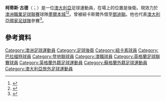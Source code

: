 {{expand|time=2015-05-18T00:57:05+00:00}}
{{noteTA|G1=足球|G2=EPL
|T=zh-hans:柯蒂斯·古德; zh-hk:寇蒂斯·高迪;
|1=zh-hans:柯蒂斯; zh-hk:寇蒂斯;
|2=zh-hans:古德; zh-hk:高迪;
}}
{{Infobox football biography
| name           = 柯蒂斯·古德<br>''Curtis Good''
| image          = Curtis Good 2013 1.jpg
| caption        = 
| fullname       = Curtis Edward Good<ref name="List of Players under Written Contract Registered Between 01/08/2012 and 31/08/2012">{{Cite web
 |title        = List of Players under Written Contract Registered Between 01/08/2012 and 31/08/2012
 |url          = http://www.thefa.com/~/media/Files/TheFAPortal/governance-docs/registrations/august-2012.ashx
 |publisher    = The Football Association
 |format       = PDF
 |accessdate   = 10 October 2012
 |archive-date = 2013-02-06
 |archive-url  = https://www.webcitation.org/6EELYkTkl?url=http://www.thefa.com/~/media/Files/TheFAPortal/governance-docs/registrations/august-2012.ashx
 |dead-url     = no
}}</ref>
| birth_date     = {{Birth date and age|1993|03|23|df=y}}
| birth_place    = [[澳大利亚|澳大利亚]][[墨尔本|墨尔本]]
| height         = {{height|m=1.87}}<ref>{{cite web |url= http://www.premierleague.com/en-gb/players/profile.html/curtis-good-2 |title= Premier League Player Profile Curtis Good |author= <!--Staff writer(s); no by-line.--> |date= 2015 |website= Premier League |publisher= Barclays Premier League |accessdate= 9 January 2015 |archive-date= 2015-03-23 |archive-url= https://web.archive.org/web/20150323165304/http://www.premierleague.com/en-gb/players/profile.html/curtis-good-2 |dead-url= yes }}</ref>
| position       = [[後衛_(足球)|後衛]]
| currentclub    = [[墨爾本城|墨爾本城]]
| clubnumber     = 22
| youthyears1    = 2009
| youthclubs1    = [[維多利亞州體育學院|VIS]]
| youthyears2    = 2009–2010
| youthclubs2    = [[維多利亞州體育學院|AIS]]
| years1         = 2011–2012
| clubs1         = [[墨爾本城足球俱樂部|墨爾本雄心]]
| caps1          = 25
| goals1         = 1
| years2         = 2012–2018
| clubs2         = [[纽卡斯尔联足球俱乐部|紐卡素]]
| caps2          = 0
| goals2         = 0
| years3         = 2012–2013
| clubs3         = → [[布拉德福德城足球俱乐部|巴拉福特]]
| caps3          = 3
| goals3         = 0
| years4         = 2014
| clubs4         = → [[邓迪联足球俱乐部|登地聯]]
| caps4          = 4
| goals4         = 1
| years5         = 2018–
| clubs5         = [[墨爾本城|墨爾本城]]
| caps5          = 52
| goals5         = 1
| pcupdate       = 26 March 2021
| nationalyears1 = 2011–2013
| nationalteam1  = [[澳洲20歲以下國家足球隊|澳洲U20]]
| nationalcaps1  = 13
| nationalgoals1 = 0
| nationalyears2 = 2013
| nationalteam2  = [[澳洲23歲以下國家足球隊|澳洲U23]]
| nationalcaps2  = 2
| nationalgoals2 = 0        
| nationalyears3 = 2014–
| nationalteam3  = [[澳洲國家足球隊|澳洲]]  
| nationalcaps3  = 1 
| nationalgoals3 = 0 
| ntupdate       = 5 March 2014
}}
'''柯蒂斯·古德'''（{{lang-en|'''Curtis Good'''}}；{{bd|1993年|3月23日}}）是一位[[澳大利亞|澳大利亞]]足球運動員，在場上的位置是後衛。現效力於[[澳洲職業足球聯賽|澳洲職業足球聯賽]]球隊[[墨爾本城|墨爾本城]]<ref>{{cite web |url=http://www.goal.com/en-au/news/4021/a-league/2012/07/25/3263727/work-permit-paves-way-for-curtis-good-to-complete-newcastle |title=Work permit paves way for Curtis Good to complete Newcastle United move |publisher=Goal.com |date=2012-07-25 |accessdate=2012-09-21 |archive-date=2014-05-02 |archive-url=https://web.archive.org/web/20140502061729/http://www.goal.com/en-au/news/4021/a-league/2012/07/25/3263727/work-permit-paves-way-for-curtis-good-to-complete-newcastle |dead-url=no }}</ref><ref>{{cite web |url=http://www.nufc.co.uk/articles/20120731/its-good-news-for-magpies_2281670_2866556 |title=Newcastle United | News | Latest News | Latest News | It's Good News For Magpies |publisher=Newcastle United F.C |date= |accessdate=2012-09-21 |archive-date=2015-12-13 |archive-url=https://web.archive.org/web/20151213181146/http://www.nufc.co.uk/articles/20120731/its-good-news-for-magpies_2281670_2866556 |dead-url=no }}</ref>。曾被紐卡斯爾外借至[[鄧迪聯足球俱樂部|鄧迪聯]]。他也代表[[澳大利亞國家足球隊|澳大利亞國家足球隊]]參賽<ref>{{Cite web |url=http://www.nufc.co.uk/articles/20140514/good-named-in-socceroos-squad_2281670_3830903 |title=存档副本 |access-date=2015-05-18 |archive-date=2015-06-12 |archive-url=https://web.archive.org/web/20150612101609/http://www.nufc.co.uk/articles/20140514/good-named-in-socceroos-squad_2281670_3830903 |dead-url=no }}</ref>。

== 參考資料 ==
{{reflist}}

{{墨爾本城球員名單}}

{{DEFAULTSORT:Good, Curtis}}
[[Category:澳洲足球運動員|Category:澳洲足球運動員]]
[[Category:足球後衛|Category:足球後衛]]
[[Category:紐卡素球員|Category:紐卡素球員]]
[[Category:巴拉福特球員|Category:巴拉福特球員]]
[[Category:登地聯球員|Category:登地聯球員]]
[[Category:澳職球員|Category:澳職球員]]
[[Category:英格蘭足球聯賽球員|Category:英格蘭足球聯賽球員]]
[[Category:英格蘭外籍足球運動員|Category:英格蘭外籍足球運動員]]
[[Category:蘇格蘭外籍足球運動員|Category:蘇格蘭外籍足球運動員]]
[[Category:澳大利亞旅外足球運動員|Category:澳大利亞旅外足球運動員]]